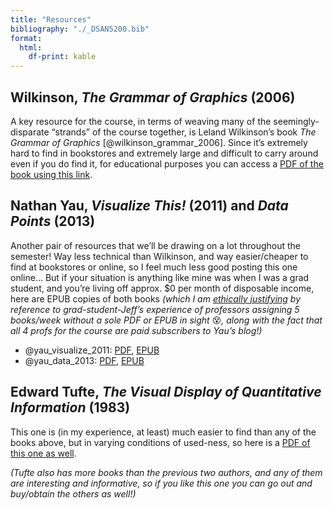 ```yaml
---
title: "Resources"
bibliography: "./_DSAN5200.bib"
format:
  html:
    df-print: kable
---
```


## Wilkinson, *The Grammar of Graphics* (2006)

A key resource for the course, in terms of weaving many of the seemingly-disparate "strands" of the course together, is Leland Wilkinson's book *The Grammar of Graphics* [@wilkinson_grammar_2006]. Since it's extremely hard to find in bookstores and extremely large and difficult to carry around even if you do find it, for educational purposes you can access a <a href='https://www.dropbox.com/scl/fi/5y1kyvbikedswxy3vgywp/Leland-Wilkinson-D.-Wills-D.-Rope-A.-Norton-R.-Dubbs-The-Grammar-of-Graphics.pdf?rlkey=wu63xjp4thninub8k17v5fk41&dl=1' target='_blank'>PDF of the book using this link</a>.

## Nathan Yau, *Visualize This!* (2011) and *Data Points* (2013)

Another pair of resources that we'll be drawing on a lot throughout the semester! Way less technical than Wilkinson, and way easier/cheaper to find at bookstores or online, so I feel much less good posting this one online... But if your situation is anything like mine was when I was a grad student, and you're living off approx. $0 per month of disposable income, here are EPUB copies of both books *(which I am <a href='https://jjacobs.me/dsan5450' target='_blank'>ethically justifying</a> by reference to grad-student-Jeff's experience of professors assigning 5 books/week without a sole PDF or EPUB in sight* 😵*, along with the fact that all 4 profs for the course are paid subscribers to Yau's blog!)*

* @yau_visualize_2011: <a href='https://www.dropbox.com/scl/fi/mm900nxq8kahg3xv8n6ty/yau-nathan-visualize-this.pdf?rlkey=8u4xe6nt74t8vi6r97m5i7rq8&dl=1' target='_blank'>PDF</a>, <a href='https://www.dropbox.com/scl/fi/5sfzzz7uv7d08oi17qg7p/yau-nathan-visualize-this.epub?rlkey=b353utpjp5fdvd1ijix5dh20s&dl=1' target='_blank'>EPUB</a>
* @yau_data_2013: <a href='https://www.dropbox.com/scl/fi/veayaek4wqrprkuwrxqye/yau-nathan-data-points.pdf?rlkey=ps2lvbsach1opkkeo95lq5tuw&dl=1' target='_blank'>PDF</a>, <a href='https://www.dropbox.com/scl/fi/ueetu4ebmi3t88xxhsps4/yau-nathan-data-points.epub?rlkey=dh6m1bj9qb4ep34f7cika2clu&dl=1' target='_blank'>EPUB</a>

## Edward Tufte, *The Visual Display of Quantitative Information* (1983)

This one is (in my experience, at least) much easier to find than any of the books above, but in varying conditions of used-ness, so here is a <a href='https://www.dropbox.com/scl/fi/i130zosev7xr0lkwqh9xz/Edward-R.-Tufte-The-Visual-Display-of-Quantitative-Information.pdf?rlkey=ldbvvoel1vwdsgz216cjcy2ac&dl=1' target='_blank'>PDF of this one as well</a>.

*(Tufte also has more books than the previous two authors, and any of them are interesting and informative, so if you like this one you can go out and buy/obtain the others as well!)*